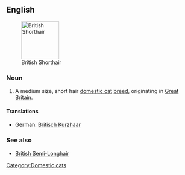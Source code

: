 ==English==
[[Image:British Short-hair.jpg|thumb|right|100px|British Shorthair]]
===Noun===
{{en-noun|sg=[[British Shorthair]]}}

# A medium size, short hair [[domestic cat]] [[breed]], originating in [[Great Britain]].

====Translations====
*German: [[Britisch Kurzhaar]] {{f}}

===See also===
*[[British Semi-Longhair]]

{{wikipedia|British Shorthair}}
{{commonscat|British shorthair}}

[[Category:Domestic cats]]